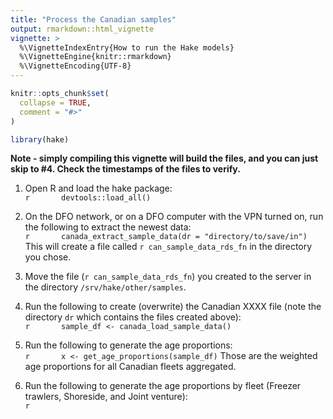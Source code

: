```yaml
---
title: "Process the Canadian samples"
output: rmarkdown::html_vignette
vignette: >
  %\VignetteIndexEntry{How to run the Hake models}
  %\VignetteEngine{knitr::rmarkdown}
  %\VignetteEncoding{UTF-8}
---
```


```r
knitr::opts_chunk$set(
  collapse = TRUE,
  comment = "#>"
)
```

```r
library(hake)
```

**Note - simply compiling this vignette will build the files, and you can
just skip to #4. Check the timestamps of the files to verify.** \

   1. Open R and load the hake package: \
      ```r
      devtools::load_all()
      ```

   1. On the DFO network, or on a DFO computer with the VPN turned on, run
      the following to extract the newest data: \
      ```r
      canada_extract_sample_data(dr = "directory/to/save/in")
      ```
      This will create a file called `r can_sample_data_rds_fn` in the
      directory you chose.
      
   1. Move the file (`r can_sample_data_rds_fn`) you created to the server
      in the directory `/srv/hake/other/samples`.
      
   1. Run the following to create (overwrite) the Canadian XXXX file
      (note the directory `dr` which contains the files created above): \
      ```r
      sample_df <- canada_load_sample_data()
      ```

   1. Run the following to generate the age proportions: \
      ```r
      x <- get_age_proportions(sample_df)
      ```
      Those are the weighted age proportions for all Canadian fleets
      aggregated.
      
   1. Run the following to generate the age proportions by fleet (Freezer
      trawlers, Shoreside, and Joint venture): \
      ```r
      ```
